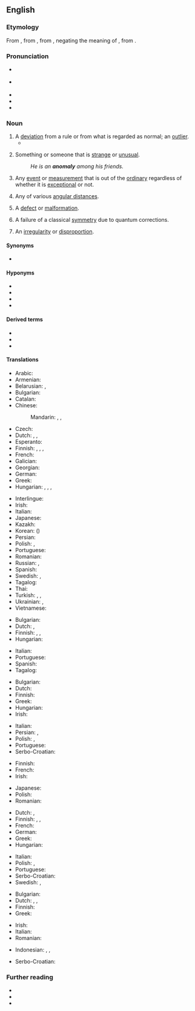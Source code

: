 ==English==
{{was wotd|2008|September|26}}
{{wikipedia}}

===Etymology===
From {{etyl|la|en}} {{m|la|anomalia}}, from {{etyl|grc|en}} {{m|grc|ἀνωμαλία||irregularity, anomaly}}, from {{m|grc|ἀνώμαλος||irregular, uneven}}, negating the meaning of {{m|grc|ὁμαλός||even}}, from {{m|grc|ὁμός||same}}.

===Pronunciation===
* {{a|UK}} {{IPA|en|/əˈnɒməlɪ/}}
* {{a|US}} {{IPA|en|/əˈnɑməli/}}
* {{audio|en|en-us-anomaly.ogg|Audio (US)}}
* {{audio|en|en-au-anomaly.ogg|Audio (AU)}}
* {{hyphenation|en|anom|aly}}

===Noun===
{{en-noun}}

# A [[deviation]] from a rule or from what is regarded as normal; an [[outlier]].
#* {{quote-text|en|year=1956|author={{w|Arthur C. Clarke}}|title=The City and the Stars|page=43|passage=This ardent exploration, absorbing all his energy and interest, made him forget for the moment the mystery of his heritage and the '''anomaly''' that cut him off from all his fellows.}}
#: {{syn|en|abnormality|deviance|deviation|exception|inconsistency|irregularity|phenomenon}}
# Something or someone that is [[strange]] or [[unusual]].
#: ''He is an '''anomaly''' among his friends.''
# {{lb|en|science}} Any [[event]] or [[measurement]] that is out of the [[ordinary]] regardless of whether it is [[exceptional]] or not.
# {{lb|en|astronomy}} Any of various [[angular distance]]s.
# {{lb|en|biology}} A [[defect]] or [[malformation]].
# {{lb|en|quantum physics}} A failure of a classical [[symmetry]] due to quantum corrections.
# {{lb|en|dated}} An [[irregularity]] or [[disproportion]].

====Synonyms====
* {{sense|deviation from the norm}}

====Hyponyms====
{{checksense|en}}
* {{l|en|eccentric anomaly}}
* {{l|en|flyby anomaly}}
* {{l|en|mean anomaly}}
* {{l|en||true anomaly}}

====Derived terms====
* {{l|en|anomaloscope}}
* {{l|en|anomalous}}
* {{l|en|deuteranomaly}}

====Translations====
{{trans-top|deviation from norm}}
* Arabic: {{t-needed|ar}}
* Armenian: {{t-needed|hy}}
* Belarusian: {{t|be|анама́лія|f}}, {{t|be|ненарма́льнасьць|f}}
* Bulgarian: {{t+|bg|аномалия}}
* Catalan: {{t|ca|anomalia|f}}
* Chinese:
*: Mandarin: {{t+|cmn|異常|sc=Hani}}, {{t+|cmn|异常|tr=yìcháng|sc=Hani}}, {{t+|cmn|反常|tr=fǎncháng|sc=Hani}}
* Czech: {{t+|cs|anomálie|f}}
* Dutch: {{t+|nl|afwijking}}, {{t+|nl|anomalie}}, {{t+|nl|abnormaliteit}}
* Esperanto: {{t|eo|anomalio}}
* Finnish: {{t+|fi|anomalia}}, {{t+|fi|poikkeavuus}} {{qualifier|property}}, {{t+|fi|poikkeama}}, {{t+|fi|poikkeus}} {{qualifier|instance}}
* French: {{t+|fr|anomalie|f}}
* Galician: {{t|gl|anomalía|f}}
* Georgian: {{t|ka|ანომალია}}
* German: {{t+|de|Anomalie|f}}
* Greek: {{t+|el|ανωμαλία|f}}
* Hungarian: {{t+|hu|anomália}}, {{t+|hu|rendellenesség}}, {{t+|hu|szabálytalanság}}, {{t+|hu|eltérés}}
{{trans-mid}}
* Interlingue: {{t|ie|anomalie}}
* Irish: {{t|ga|aimhrialtacht|f}}
* Italian: {{t+|it|anomalia|f}}
* Japanese: {{t+|ja|例外|tr=れいがい, reigai}}
* Kazakh: {{t|kk|ауытқушылық}}
* Korean: {{t+|ko|예외}} ({{t+|ko|例外}})
* Persian: {{t+|fa|ناهنجاری|tr=nâhanjâri|sc=fa-Arab}}
* Polish: {{t+|pl|anomalia|f}}, {{t+|pl|nieprawidłowość|f}}
* Portuguese: {{t+|pt|anomalia|f}}
* Romanian: {{t+|ro|anomalie|f}}
* Russian: {{t+|ru|анома́лия|f}}, {{t+|ru|ненорма́льность|f}}
* Spanish: {{t+|es|anomalía|f}}
* Swedish: {{t+|sv|avvikelse|c}}, {{t+|sv|anomali|c}}
* Tagalog: {{t|tl|anomalya}}
* Thai: {{t-needed|th}}
* Turkish: {{t+|tr|denksizlik}}, {{t+|tr|fevkaladelik}}, {{t|tr|olağandışılık}}
* Ukrainian: {{t+|uk|анома́лія|f}}, {{t|uk|ненорма́льність|f}}
* Vietnamese: {{t-needed|vi}}
{{trans-bottom}}

{{trans-top|something or someone that is strange or unusual}}
* Bulgarian: {{t+|bg|неправилност}}
* Dutch: {{t+|nl|rariteit}}, {{t+|nl|onregelmatigheid}}
* Finnish: {{t+|fi|anomalia}}, {{t+|fi|poikkeava}}, {{t+|fi|poikkeus}}
* Hungarian: {{t+|hu|anomália}}
{{trans-mid}}
* Italian: {{t+|it|anomalia|f}}
* Portuguese: {{t+|pt|anomalia|f}}
* Spanish: {{t+|es|anomalía|f}}
* Tagalog: {{t|tl|anomalya}}
{{trans-bottom}}

{{trans-top|science: any event, big or small, out of the ordinary}}
* Bulgarian: {{t+|bg|аномалия}}
* Dutch: {{t+|nl|anomalie|f}}
* Finnish: {{t+|fi|poikkeama}}
* Greek: {{t+|el|ανωμαλία|f}}
* Hungarian: {{t+|hu|anomália}}
* Irish: {{t|ga|aimhrialtacht|f}}
{{trans-mid}}
* Italian: {{t+|it|anomalia|f}}
* Persian: {{t|fa|بی‌هنجاری|tr=bihanjâri|sc=fa-Arab}}, {{t+|fa|ناهنجاری|tr=nâhanjâri|sc=fa-Arab}}
* Polish: {{t+|pl|anomalia|f}}, {{t+|pl|nieprawidłowość|f}}
* Portuguese: {{t+|pt|anomalia|f}}
* Serbo-Croatian: {{t+|sh|anomalija|f}}
{{trans-bottom}}

{{trans-top|astronomy: any of various angular distances}}
* Finnish: {{t+|fi|anomalia}}
* French: {{t+|fr|anomalie|f}}
* Irish: {{t|ga|aimhrialtacht|f}}
{{trans-mid}}
* Japanese: {{t|ja|離角|tr=りかく, rikaku}}
* Polish: {{t+|pl|anomalia|f}}
* Romanian: {{t+|ro|anomalie|f}}
{{trans-bottom}}

{{trans-top|dated: an irregularity or inconsistency}}
* Dutch: {{t+|nl|anomalie|f}}, {{t+|nl|onregelmatigheid|f}}
* Finnish: {{t+|fi|säännöttömyys}}, {{t+|fi|epäsäännöllisyys}}, {{t+|fi|poikkeus}}
* French: {{t+|fr|anomalie|f}}
* German: {{t+|de|Anomalie|f}}
* Greek: {{t+|el|ανωμαλία|f}}
* Hungarian: {{t+|hu|anomália}}
{{trans-mid}}
* Italian: {{t+|it|anomalia|f}}
* Polish: {{t+|pl|anomalia|f}}, {{t+|pl|nieprawidłowość|f}}
* Portuguese: {{t+|pt|anomalia|f}}
* Serbo-Croatian: {{t+|sh|anomalija|f}}
* Swedish: {{t+|sv|anomali|c}}, {{t+|sv|avvikelse|c}}
{{trans-bottom}}

{{trans-top|biological defect or malformation}}
* Bulgarian: {{t+|bg|аномалия}}
* Dutch: {{t+|nl|afwijking}}, {{t+|nl|anomalie}}, {{t+|nl|misvorming}}
* Finnish: {{t+|fi|epämuodostuma}}
* Greek: {{t+|el|ανωμαλία|f}}
{{trans-mid}}
* Irish: {{t|ga|aimhrialtacht|f}}
* Italian: {{t+|it|anomalia|f}}
* Romanian: {{t+|ro|anomalie|f}}
{{trans-bottom}}

{{checktrans-top}}
* Indonesian: {{t+check|id|anomali}}, {{t-check|id|tak normal}}, {{t-check|id|tak lazim}}
{{trans-mid}}
* Serbo-Croatian: {{t+check|sh|anomalija|f}}
{{trans-bottom}}

===Further reading===
* {{R:Webster 1913}}
* {{R:Century 1911}}
* {{R:OneLook}}